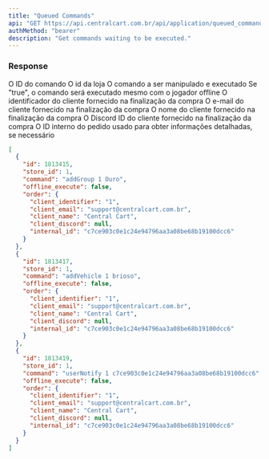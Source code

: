 ```yaml
---
title: "Queued Commands"
api: "GET https://api.centralcart.com.br/api/application/queued_commands"
authMethod: "bearer"
description: "Get commands waiting to be executed."
---
```


### Response

<ResponseField name="id" type="number">
  O ID do comando
</ResponseField>

<ResponseField name="store_id" type="string">
  O id da loja
</ResponseField>

<ResponseField name="command" type="string">
  O comando a ser manipulado e executado
</ResponseField>

<ResponseField name="offline_execute" type="boolean">
  Se "true", o comando será executado mesmo com o jogador offline
</ResponseField>

<ResponseField name="order" type="Order Object">
  <Expandable title="properties" defaultOpen={true}>
    <ResponseField name="client_identifier" type="string">
      O identificador do cliente fornecido na finalização da compra
    </ResponseField>
    <ResponseField name="client_email" type="string">
      O e-mail do cliente fornecido na finalização da compra
    </ResponseField>
    <ResponseField name="client_name" type="string">
      O nome do cliente fornecido na finalização da compra
    </ResponseField>
    <ResponseField name="client_discord" type="string | null">
      O Discord ID do cliente fornecido na finalização da compra
    </ResponseField>
    <ResponseField name="internal_id" type="string">
      O ID interno do pedido usado para obter informações detalhadas, se necessário
    </ResponseField>
  </Expandable>
</ResponseField>

<ResponseExample>

```json Response
[
  {
    "id": 1813415,
    "store_id": 1,
    "command": "addGroup 1 Ouro",
    "offline_execute": false,
    "order": {
      "client_identifier": "1",
      "client_email": "support@centralcart.com.br",
      "client_name": "Central Cart",
      "client_discord": null,
      "internal_id": "c7ce903c0e1c24e94796aa3a08be68b19100dcc6"
    }
  },
  {
    "id": 1813417,
    "store_id": 1,
    "command": "addVehicle 1 brioso",
    "offline_execute": false,
    "order": {
      "client_identifier": "1",
      "client_email": "support@centralcart.com.br",
      "client_name": "Central Cart",
      "client_discord": null,
      "internal_id": "c7ce903c0e1c24e94796aa3a08be68b19100dcc6"
    }
  },
  {
    "id": 1813419,
    "store_id": 1,
    "command": "userNotify 1 c7ce903c0e1c24e94796aa3a08be68b19100dcc6",
    "offline_execute": false,
    "order": {
      "client_identifier": "1",
      "client_email": "support@centralcart.com.br",
      "client_name": "Central Cart",
      "client_discord": null,
      "internal_id": "c7ce903c0e1c24e94796aa3a08be68b19100dcc6"
    }
  }
]
```

</ResponseExample>
